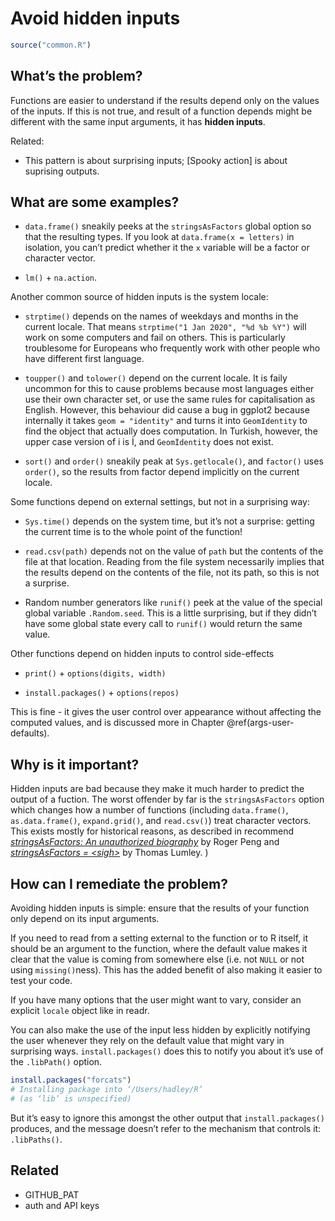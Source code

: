 # Avoid hidden inputs {#args-hidden}

```r
source("common.R")
```

## What's the problem?

Functions are easier to understand if the results depend only on the values of the inputs. If this is not true, and result of a function depends might be different with the same input arguments, it has __hidden inputs__.

Related:

* This pattern is about surprising inputs; [Spooky action] is about
  suprising outputs.

## What are some examples?

* `data.frame()` sneakily peeks at the `stringsAsFactors` global option so 
  that the resulting types. If you look at `data.frame(x = letters)` in 
  isolation, you can't predict whether it the `x` variable will be a 
  factor or character vector.
  
* `lm()` + `na.action`.

Another common source of hidden inputs is the system locale:
  
* `strptime()` depends on the names of weekdays and months in the current 
  locale. That means `strptime("1 Jan 2020", "%d %b %Y")` will work on some
  computers and fail on others. This is particularly troublesome for Europeans
  who frequently work with other people who have different first language.
  
* `toupper()` and `tolower()` depend on the current locale. It is faily 
  uncommon for this to cause problems because most languages either
  use their own character set, or use the same rules for capitalisation as 
  English. However, this behaviour did cause a bug in ggplot2 because 
  internally it takes `geom = "identity"` and turns it into `GeomIdentity` 
  to find the object that actually does computation. In Turkish, however, the 
  upper case version of i is İ, and `Geomİdentity` does not exist.
  
* `sort()` and `order()` sneakily peak at `Sys.getlocale()`, and 
  `factor()` uses `order()`, so the results from factor depend implicitly 
  on the current locale.

Some functions depend on external settings, but not in a surprising way:
  
* `Sys.time()` depends on the system time, but it's not a surprise: getting
  the current time is to the whole point of the function!

* `read.csv(path)` depends not on the value of `path` but the contents of the 
  file at that location. Reading from the file system necessarily implies that
  the results depend on the contents of the file, not its path, so this is not
  a surprise.

* Random number generators like `runif()` peek at the value of the special 
  global variable `.Random.seed`. This is a little surprising, but if they 
  didn't have some global state every call to `runif()` would return the 
  same value.

Other functions depend on hidden inputs to control side-effects

* `print()` + `options(digits, width)` 

* `install.packages()` + `options(repos)`

This is fine - it gives the user control over appearance without affecting the computed values, and is discussed more in Chapter \@ref(args-user-defaults).

## Why is it important?

Hidden inputs are bad because they make it much harder to predict the output of a fuction. The worst offender by far is the `stringsAsFactors` option which changes how a number of functions (including `data.frame()`, `as.data.frame()`, `expand.grid()`, and `read.csv()`) treat character vectors. This exists mostly for historical reasons, as described in recommend [*stringsAsFactors: An unauthorized biography*](http://simplystatistics.org/2015/07/24/stringsasfactors-an-unauthorized-biography/) by Roger Peng and [*stringsAsFactors = \<sigh\>*](http://notstatschat.tumblr.com/post/124987394001/stringsasfactors-sigh)
by Thomas Lumley. )

## How can I remediate the problem?

Avoiding hidden inputs is simple: ensure that the results of your function only depend on its input arguments.

If you need to read from a setting external to the function or to R itself, it should be an argument to the function, where the default value makes it clear that the value is coming from somewhere else (i.e. not `NULL` or not using `missing()`ness). This has the added benefit of also making it easier to test your code.

If you have many options that the user might want to vary, consider an explicit `locale` object like in readr.

You can also make the use of the input less hidden by explicitly notifying the user whenever they rely on the default value that might vary in surprising ways. `install.packages()` does this to notify you about it's use of the `.libPath()` option.

```r
install.packages("forcats")
# Installing package into ‘/Users/hadley/R’
# (as ‘lib’ is unspecified)
```

But it's easy to ignore this amongst the other output that `install.packages()` produces, and the message doesn't refer to the mechanism that controls it: `.libPaths()`.

## Related

* GITHUB_PAT
* auth and API keys
